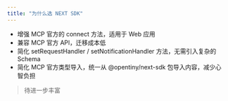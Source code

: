 ```yaml
---
title: "为什么选 NEXT SDK"
---
```


* 增强 MCP 官方的 connect 方法，适用于 Web 应用
* 兼容 MCP 官方 API，迁移成本低
* 简化 setRequestHandler / setNotificationHandler 方法，无需引入复杂的 Schema
* 简化 MCP 官方类型导入，统一从 @opentiny/next-sdk 包导入内容，减少心智负担

> 待进一步丰富